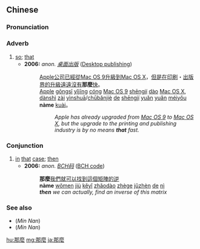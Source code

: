 {{also|那么}}
==Chinese==
{{zh-forms|s=那么|t2=那末}}

===Pronunciation===
{{zh-pron
|m=nàme
|c=naa5 mo1
|ma=y
|cat=adv
}}

===Adverb===
{{zh-adv}}

# [[so]]; [[that]]
#* '''2006:''' ''anon.'' ''[[w:zh:桌面出版|桌面出版]]'' ([[w:Desktop publishing|Desktop publishing]])
#*: [[w:Apple Inc.|Apple]][[公司]][[已經]][[從]][[w:Mac OS 9|Mac OS 9]][[升級]][[到]][[w:Mac OS X|Mac OS X]]，[[但是]][[在]][[印刷]]・[[出版界]][[的]][[升級]][[遠]][[遠]][[沒有]]'''那麼'''[[快]]。
#*: [[w:Apple Inc.|Apple]] [[gōngsī]] [[yǐjīng]] [[cóng]] [[w:Mac OS 9|Mac OS 9]] [[shēngjí]] [[dào]] [[w:Mac OS X|Mac OS X]], [[dànshì]] [[zài]] [[yìnshuā]]/[[chūbǎnjiè]] [[de]] [[shēngjí]] [[yuǎn]] [[yuǎn]] [[méiyǒu]] '''nàme''' [[kuài]]。
#*:: ''Apple has already upgraded from [[w:Mac OS 9|Mac OS 9]] to [[w:Mac OS X|Mac OS X]], but the upgrade to the printing and publishing industry is by no means '''that''' fast.''

===Conjunction===
{{zh-con}}

# [[in]] [[that]] [[case]]; [[then]]
#* '''2006:''' ''anon.'' ''[[w:zh:BCH码|BCH码]]'' ([[w:BCH code|BCH code]])
#*: '''那麼'''[[我們]][[就]][[可以]][[找到]][[這個]][[矩陣]][[的]][[逆]]
#*: '''nàme''' [[wǒmen]] [[jiù]] [[kěyǐ]] [[zhǎodào]] [[zhège]] [[jǔzhèn]] [[de]] [[nì]]
#*: '''''then''' we can actually, find an inverse of this matrix''

===See also===
* (''Min Nan'') {{zh-l|遐爾|[[hiah-nī]]|so, that}}
* (''Min Nan'') {{zh-l|按呢|[[án-ne]] or [[án-ni]]|then}}

{{zh-cat|Beginning}}

[[hu:那麼]]
[[mg:那麼]]
[[ja:那麼]]